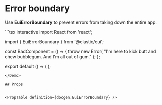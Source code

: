 # Error boundary

Use **EuiErrorBoundary** to prevent errors from taking down the entire app.

<Demo>
```tsx interactive
import React from 'react';

import { EuiErrorBoundary } from '@elastic/eui';

const BadComponent = () => {
  throw new Error(
    "I'm here to kick butt and chew bubblegum. And I'm all out of gum."
  );
};

export default () => (
  <EuiErrorBoundary>
    <BadComponent />
  </EuiErrorBoundary>
);
```
</Demo>

## Props


<PropTable definition={docgen.EuiErrorBoundary} />
